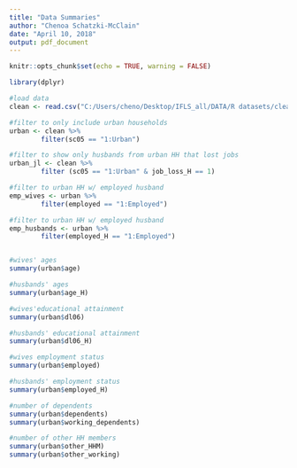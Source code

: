 ```yaml
---
title: "Data Summaries"
author: "Chenoa Schatzki-McClain"
date: "April 10, 2018"
output: pdf_document
---
```


```r
knitr::opts_chunk$set(echo = TRUE, warning = FALSE)
```

```r
library(dplyr)

```

```r
#load data
clean <- read.csv("C:/Users/cheno/Desktop/IFLS_all/DATA/R datasets/clean_4_10.csv")

#filter to only include urban households
urban <- clean %>%
        filter(sc05 == "1:Urban")

#filter to show only husbands from urban HH that lost jobs
urban_jl <- clean %>%
        filter (sc05 == "1:Urban" & job_loss_H == 1)

#filter to urban HH w/ employed husband
emp_wives <- urban %>%
        filter(employed == "1:Employed")

#filter to urban HH w/ employed husband
emp_husbands <- urban %>%
        filter(employed_H == "1:Employed")



```

```r

#wives' ages
summary(urban$age)

#husbands' ages
summary(urban$age_H)

#wives'educational attainment
summary(urban$dl06)

#husbands' educational attainment
summary(urban$dl06_H)

#wives employment status
summary(urban$employed)

#husbands' employment status
summary(urban$employed_H)

#number of dependents
summary(urban$dependents)
summary(urban$working_dependents)

#number of other HH members
summary(urban$other_HHM)
summary(urban$other_working)



```